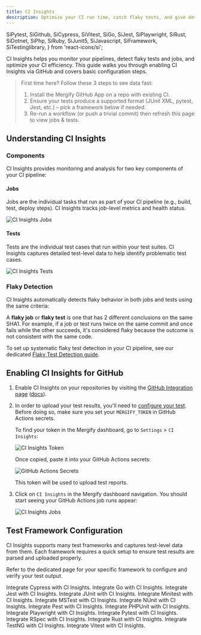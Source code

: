 ```yaml
---
title: CI Insights
description: Optimize your CI run time, catch flaky tests, and give developers actionable insights so your team ships code faster.
---
```


  SiPytest,
  SiGithub,
  SiCypress,
  SiVitest,
  SiGo,
  SiJest,
  SiPlaywright,
  SiRust,
  SiDotnet,
  SiPhp,
  SiRuby,
  SiJunit5,
  SiJavascript,
  SiFramework,
  SiTestinglibrary,
} from 'react-icons/si';

CI Insights helps you monitor your pipelines, detect flaky tests and jobs, and optimize
your CI efficiency. This guide walks you through enabling CI Insights via
GitHub and covers basic configuration steps.

> First time here? Follow these 3 steps to see data fast:
> 1. Install the Mergify GitHub App on a repo with existing CI.
> 2. Ensure your tests produce a supported format (JUnit XML, pytest, Jest, etc.) – pick a framework below if needed.
> 3. Re-run a workflow (or push a trivial commit) then refresh this page to view jobs & tests.

## Understanding CI Insights

### Components

CI Insights provides monitoring and analysis for two key components of your CI pipeline:

#### Jobs

Jobs are the individual tasks that run as part of your CI pipeline (e.g.,
build, test, deploy steps). CI Insights tracks job-level metrics and health
status.

<Image src={JobsScreenshot} alt="CI Insights Jobs" />

#### Tests

Tests are the individual test cases that run within your test suites. CI
Insights captures detailed test-level data to help identify problematic test
cases.

<Image src={TestsScreenshot} alt="CI Insights Tests" />

### Flaky Detection

CI Insights automatically detects flaky behavior in both jobs and tests using the same criteria:

A **flaky job** or **flaky test** is one that has 2 different conclusions on
the same SHA1. For example, if a job or test runs twice on the same commit and
once fails while the other succeeds, it's considered flaky because the outcome
is not consistent with the same code.

To set up systematic flaky test detection in your CI pipeline, see our
dedicated [Flaky Test Detection guide](/ci-insights/flaky-test-detection).

## Enabling CI Insights for GitHub

1. Enable CI Insights on your repositories by visiting the [GitHub Integration
   page](https://dashboard.mergify.com/integrations/github)
   ([docs](/integrations/github)).

2. In order to upload your test results, you'll need to [configure your
   test](#test-framework-configuration). Before doing so, make sure you set
   your `MERGIFY_TOKEN` in GitHub Actions secrets.

   To find your token in the Mergify dashboard, go to `Settings` > `CI
   Insights`:

   <Image src={TokenScreenshot} alt="CI Insights Token" />

   Once copied, paste it into your GitHub Actions secrets:

   <Image src={GHSecretsScreenshot} alt="GitHub Actions Secrets" />

   This token will be used to upload test reports.

3. Click on `CI Insights` in the Mergify dashboard navigation.
   You should start seeing your GitHub Actions job runs appear:

   <Image src={JobsScreenshot} alt="CI Insights Jobs" />

## Test Framework Configuration

CI Insights supports many test frameworks and captures test-level data from them.
Each framework requires a quick setup to ensure test results are parsed and uploaded properly.

Refer to the dedicated page for your specific framework to configure and verify your test output.

<DocsetGrid>
  <Docset
    title="Cypress"
    path="/ci-insights/test-frameworks/cypress"
    icon={SiCypress}
  >
    Integrate Cypress with CI Insights.
  </Docset>
  <Docset
    title="Go"
    path="/ci-insights/test-frameworks/golang"
    icon={SiGo}
  >
    Integrate Go with CI Insights.
  </Docset>
  <Docset
    title="Jest"
    path="/ci-insights/test-frameworks/jest"
    icon={SiJest}
  >
    Integrate Jest with CI Insights.
  </Docset>
  <Docset
    title="JUnit"
    path="/ci-insights/test-frameworks/junit"
    icon={SiJunit5}
  >
    Integrate JUnit with CI Insights.
  </Docset>
  <Docset
    title="Minitest"
    path="/ci-insights/test-frameworks/minitest"
    icon={SiRuby}
  >
    Integrate Minitest with CI Insights.
  </Docset>
  <Docset
    title="MSTest"
    path="/ci-insights/test-frameworks/mstest"
    icon={SiDotnet}
  >
    Integrate MSTest with CI Insights.
  </Docset>
  <Docset
    title="NUnit"
    path="/ci-insights/test-frameworks/nunit"
    icon={SiDotnet}
  >
    Integrate NUnit with CI Insights.
  </Docset>
  <Docset
    title="Pest"
    path="/ci-insights/test-frameworks/pest"
    icon={SiPhp}
  >
    Integrate Pest with CI Insights.
  </Docset>
  <Docset
    title="PHPUnit"
    path="/ci-insights/test-frameworks/phpunit"
    icon={SiPhp}
  >
    Integrate PHPUnit with CI Insights.
  </Docset>
  <Docset
    title="Playwright"
    path="/ci-insights/test-frameworks/playwright"
    icon={SiJavascript}
  >
    Integrate Playwright with CI Insights.
  </Docset>
  <Docset
    title="Pytest"
    path="/ci-insights/test-frameworks/pytest"
    icon={SiPytest}
  >
    Integrate Pytest with CI Insights.
  </Docset>
  <Docset
    title="RSpec"
    path="/ci-insights/test-frameworks/rspec"
    icon={SiRuby}
  >
    Integrate RSpec with CI Insights.
  </Docset>
  <Docset
    title="Rust"
    path="/ci-insights/test-frameworks/rust"
    icon={SiRust}
  >
    Integrate Rust with CI Insights.
  </Docset>
  <Docset
    title="TestNG"
    path="/ci-insights/test-frameworks/testng"
    icon={SiTestinglibrary}
  >
    Integrate TestNG with CI Insights.
  </Docset>
  <Docset
    title="Vitest"
    path="/ci-insights/test-frameworks/vitest"
    icon={SiVitest}
  >
    Integrate Vitest with CI Insights.
  </Docset>
</DocsetGrid>
